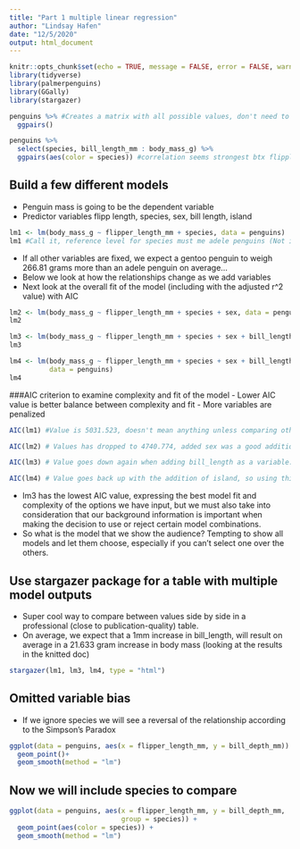 ```yaml
---
title: "Part 1 multiple linear regression"
author: "Lindsay Hafen"
date: "12/5/2020"
output: html_document
---
```


```r
knitr::opts_chunk$set(echo = TRUE, message = FALSE, error = FALSE, warning = FALSE)
library(tidyverse)
library(palmerpenguins)
library(GGally)
library(stargazer)
```

```r
penguins %>% #Creates a matrix with all possible values, don't need to facet and wrap and create them all seperately
  ggpairs()
```

```r
penguins %>% 
  select(species, bill_length_mm : body_mass_g) %>% 
  ggpairs(aes(color = species)) #correlation seems strongest btx flipplength and bm, but nothing else seems more than moderately correlated. Probably don't need to be worried about co-linearity. can test it using the car package with vif
```

## Build a few different models
- Penguin mass is going to be the dependent variable
- Predictor variables flipp length, species, sex, bill length, island

```r
lm1 <- lm(body_mass_g ~ flipper_length_mm + species, data = penguins)
lm1 #Call it, reference level for species must me adele penguins (Not included)
```
- If all other variables are fixed, we expect a gentoo penguin to weigh 266.81 grams more than an adele penguin on average...
- Below we look at how the relationships change as we add variables
- Next look at the overall fit of the model (including with the adjusted r^2 value) with AIC

```r
lm2 <- lm(body_mass_g ~ flipper_length_mm + species + sex, data = penguins)
lm2

lm3 <- lm(body_mass_g ~ flipper_length_mm + species + sex + bill_length_mm, data = penguins)
lm3

lm4 <- lm(body_mass_g ~ flipper_length_mm + species + sex + bill_length_mm + island,
          data = penguins)
lm4

```
###AIC criterion to examine complexity and fit of the model
- Lower AIC value is better balance between complexity and fit 
- More variables are penalized


```r
AIC(lm1) #Value is 5031.523, doesn't mean anything unless comparing other permutations of a model:

AIC(lm2) # Values has dropped to 4740.774, added sex was a good addition. Better model fit

AIC(lm3) # Value goes down again when adding bill_length as a variable: 4733.574

AIC(lm4) # Value goes back up with the addition of island, so using this as a metric, we would reject this model and exclude island as a variable. 4736.979
```
- lm3 has the lowest AIC value, expressing the best model fit and complexity of the options we have input, but we must also take into consideration that our background information is important when making the decision to use or reject certain model combinations. 
- So what is the model that we show the audience? Tempting to show all models and let them choose, especially if you can't select one over the others. 

## Use stargazer package for a table with multiple model outputs
- Super cool way to compare between values side by side in a professional (close to publication-quality) table. 
- On average, we expect that a 1mm increase in bill_length, will result on average in a 21.633 gram increase in body mass (looking at the results in the knitted doc)

```r
stargazer(lm1, lm3, lm4, type = "html")
```

## Omitted variable bias
- If we ignore species we will see a reversal of the relationship according to the Simpson's Paradox

```r
ggplot(data = penguins, aes(x = flipper_length_mm, y = bill_depth_mm)) +
  geom_point()+
  geom_smooth(method = "lm")
```

## Now we will include species to compare

```r
ggplot(data = penguins, aes(x = flipper_length_mm, y = bill_depth_mm,
                            group = species)) +
  geom_point(aes(color = species)) +
  geom_smooth(method = "lm")
```



